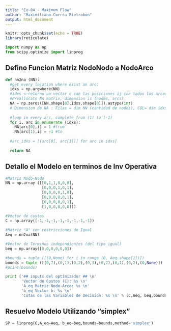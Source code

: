 ---
title: "Ex-04 - Maximum Flow"
author: "Maximiliano Correa Pietrobon"
output: html_document
---

```{r setup, include=FALSE}
knitr::opts_chunk$set(echo = TRUE)
library(reticulate)
```

```{python ImportPyLibraries}
import numpy as np
from scipy.optimize import linprog
```
## Defino Funcion Matriz NodoNodo a NodoArco
```{python Fc_NN2NA}
def nn2na (NN):
  #get every location where exist an arc:
  idxs = np.argwhere(NN)
  #idxs <-retorna un vector c con las posiciones ij con todos los arcos [(i1,j1),(i2,j2),etc]
  #Preallocate NA matrix, dimension is (nodes, arcs)
  NA = np.zeros([NN.shape[0],idxs.shape[0]]).astype(int)
  # Dimension de NA : Filas = dim NN (cantidad de nodos), COL= dim idxs (cantidad de arcos)
  
  #loop in every arc, complete from (1) to (-1)
  for i, arc in enumerate (idxs):
    NA[arc[0],i] = 1 #from
    NA[arc[1],i] = -1 #to
    
  #arc_idxs = [(arc[0], arc[1])] for arc in idxs]
  
  return NA
```
## Detallo el Modelo en terminos de Inv Operativa
```{python ModeloPL}
#Matriz Nodo-Nodo
NN = np.array ([[0,1,1,0,0,0],
                [0,0,0,1,0,1],
                [0,0,0,0,1,0],
                [0,0,0,0,0,1],
                [0,0,0,0,0,1],
                [1,0,0,0,0,0]])

#Vector de costos
C = np.array([-1,-1,-1,-1,-1,-1,-1,-1])
              
#Matriz "A" con restricciones de Igual
Aeq = nn2na(NN)

#Vector de Terminos independientes (del tipo igual)
beq = np.array([0,0,0,0,0,0])

#bounds = tuple ([(0,None) for i in range (0, Aeq.shape[1])])
bounds = tuple ([(0,7),(0,1),(0,2),(0,3),(0,2),(0,1),(0,2),(0,None)])
#print(bounds)

print ('## inputs del optimizador ## \n'
       'Vector de Costos (C): %s \n'
       'A_eq Matriz Nodo-Arco: %s \n'
       'b_eq Vector b: %s \n'
       'Cotas de las Variables de Decision: %s \n' % (C,Aeq, beq,bounds))

```
## Resuelvo Modelo Utilizando "simplex"
```{python Run-Optimizador}
SP = linprog(C,A_eq=Aeq, b_eq=beq,bounds=bounds,method='simplex')
```